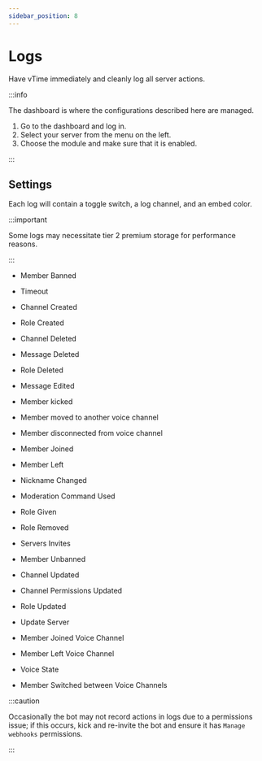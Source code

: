 ```yaml
---
sidebar_position: 8
---
```


# Logs

Have vTime immediately and cleanly log all server actions.

:::info

The dashboard is where the configurations described here are managed.

1. Go to the dashboard and log in.
2. Select your server from the menu on the left.
3. Choose the module and make sure that it is enabled.

:::

## Settings

Each log will contain a toggle switch, a log channel, and an embed color.

:::important

Some logs may necessitate tier 2 premium storage for performance reasons.

:::

- Member Banned

- Timeout

- Channel Created

- Role Created

- Channel Deleted

- Message Deleted

- Role Deleted

- Message Edited

- Member kicked

- Member moved to another voice channel

- Member disconnected from voice channel

- Member Joined

- Member Left

- Nickname Changed

- Moderation Command Used

- Role Given

- Role Removed

- Servers Invites

- Member Unbanned

- Channel Updated

- Channel Permissions Updated

- Role Updated

- Update Server

- Member Joined Voice Channel

- Member Left Voice Channel

- Voice State

- Member Switched between Voice Channels

:::caution

Occasionally the bot may not record actions in logs due to a permissions issue; if this occurs, kick and re-invite the bot and ensure it has `Manage webhooks` permissions.

:::
